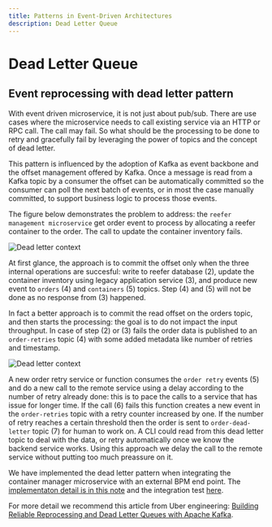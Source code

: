 ```yaml
---
title: Patterns in Event-Driven Architectures
description: Dead Letter Queue
---
```


# Dead Letter Queue

## Event reprocessing with dead letter pattern

With event driven microservice, it is not just about pub/sub. There are use cases where the microservice needs to call existing service via an HTTP or RPC call. The call may fail. So what should be the processing to be done to retry and gracefully fail by leveraging the power of topics and the concept of dead letter.

This pattern is influenced by the adoption of Kafka as event backbone and the offset management offered by Kafka. Once a message is read from a Kafka topic by a consumer the offset can be automatically committed so the consumer can poll the next batch of events, or in most the case manually committed, to support business logic to process those events.

The figure below demonstrates the problem to address: the `reefer management microservice` get order event to process by allocating a reefer container to the order. The call to update the container inventory fails.

![Dead letter context](images/dl-1.png)

At first glance, the approach is to commit the offset only when the three internal operations are succesful: write to reefer database (2), update the container inventory using legacy application service (3), and produce new event to `orders` (4) and `containers` (5) topics. Step (4) and (5) will not be done as no response from (3) happened.

In fact a better approach is to commit the read offset on the orders topic, and then starts the processing: the goal is to do not impact the input throughput. In case of step (2) or (3) fails the order data is published to an `order-retries` topic (4) with some added metadata like number of retries and timestamp.

![Dead letter context](images/dl-2.png)

A new order retry service or function consumes the `order retry` events (5) and do a new call to the remote service using a delay according to the number of retry already done: this is to pace the calls to a service that has issue for longer time. If the call (6) fails this function creates a new event in the `order-retries` topic with a retry counter increased by one. If the number of retry reaches a certain threshold then the order is sent to `order-dead-letter` topic (7) for human to work on. A CLI could read from this dead letter topic to deal with the data, or retry automatically once we know the backend service works. Using this approach we delay the call to the remote service without putting too much preassure on it.

We have implemented the dead letter pattern when integrating the container manager microservice with an external BPM end point. The [implementaton detail is in this note](https://ibm-cloud-architecture.github.io/refarch-kc/itg-tests/dlq/dlq/) and the integration test [here](https://github.com/ibm-cloud-architecture/refarch-kc/blob/master/itg-tests/es-it/ContainerAnomalyDlq.py).

For more detail we recommend this article from Uber engineering: [Building Reliable Reprocessing and Dead Letter Queues with Apache Kafka](https://eng.uber.com/reliable-reprocessing/).
